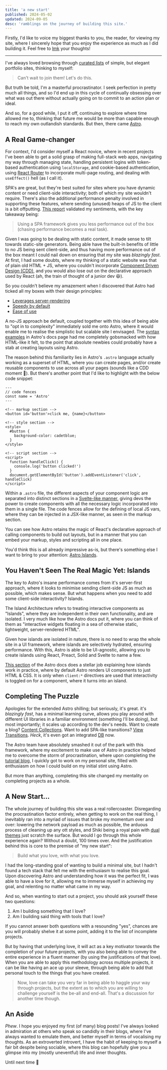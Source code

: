 ```yaml
---
title: 'a new start'
published: 2024-05-02
updated: 2024-09-05
desc: 'ramblings on the journey of building this site.'
---
```


Firstly, I'd like to voice my biggest thanks to you, the reader, for viewing my site, where I sincerely hope that you enjoy the experience as much as I did building it. Feel free to [lmk](mailto:hey@asnine.me) your thoughts!

---

I've always loved browsing through [curated lists](https://deadsimplesites.com/) of simple, but elegant portfolio sites, thinking to myself:

> Can't wait to join them! Let's do this.

But truth be told, I'm a masterful procrastinator. I seek perfection in pretty much all things, and so I'd end up in this cycle of continually obsessing over what was out there without actually going on to commit to an action plan or ideal.

And so, for a good while, I put it off, continuing to explore where time allowed me to, thinking that future me would be more than capable enough to reach my own outlandish standards. But then, there came [Astro](https://astro.build/).

## A Real Game-changer

For context, I'd consider myself a React novice, where in recent projects I've been able to get a solid grasp of making full-stack web apps, navigating my way through managing state, handling persistent logins with token-based authentication using `localStorage`, and cookie-based authentication, using [React Router](https://reactrouter.com/en/main) to incorporate multi-page routing, and dealing with `useEffect()` hell (as I call it).

SPA's are great, but they're best suited for sites where you have dynamic content or need client-side interactivity; both of which my site wouldn't require. There's also the additional performance penalty involved in supporting these features, where sending (unused) heaps of JS to the client is a bit offputting. [This report](https://astro.build/blog/2023-web-framework-performance-report) validated my sentiments, with the key takeaway being:

> Using a SPA framework gives you less performance out of the box (chasing performance becomes a real task).

Given I was going to be dealing with static content, it made sense to tilt towards static-site generators. Being able have the built-in benefits of little to no JS being sent client-side, and thus having more performance out of the box meant I could nail down on ensuring that my site was _blazingly fast_. At first, I had some doubts, where my thinking of a static website was that of plain old HTML + JS, where you couldn't incorporate [Component Driven Design (CDD)](https://www.componentdriven.org), and you would also lose out on the declarative approach used by React (ah, the train of thought of a junior dev 😆).

So you couldn't believe my amazement when I discovered that Astro had ticked all my boxes with their design principles:

- [Leverages server-rendering](https://docs.astro.build/en/concepts/why-astro/#server-first)
- [Speedy by default](https://docs.astro.build/en/concepts/why-astro/#fast-by-default)
- [Ease of use](https://docs.astro.build/en/concepts/why-astro/#easy-to-use)

A no-JS approach be default, coupled together with this idea of being able to "opt in to complexity" immediately sold me onto Astro, where it would enable me to realise the simplistic but scalable site I envisaged. The [syntax examples](https://docs.astro.build/en/basics/astro-syntax/) in Astro's docs page had me completely gobsmacked with how HTML-like it felt, to the point that absolute newbies could probably have a stab at creating layouts using Astro.

The reason behind this familiarity lies in Astro's `.astro` language actually working as a superset of HTML, where you can create pages, and/or create reusable components to use across all your pages (sounds like a CDD moment 🥹). But there's another point that I'd like to highlight with the below code snippet:

```astro
---
// code fences
const name = 'Astro'
---

<!-- markup section -->
<button id='button'>click me, {name}</button>

<!-- style section -->
<style>
  #button {
    background-color: cadetblue;
  }
</style>

<!-- script section -->
<script>
  function handleClick() {
    console.log('button clicked!')
  }
  document.getElementById('button').addEventListener('click', handleClick)
</script>
```

Within a `.astro` file, the different aspects of your component logic are separated into distinct sections in a [Svelte-like manner](https://svelte.dev/), giving devs the power to create components with all the necessary logic incorporated into them in a single file. The code fences allow for the defining of local JS vars, where they can be injected in a JSX-like manner, as seen in the markup section.

You can see how Astro retains the magic of React's declarative approach of calling components to build out layouts, but in a manner that you can embed your markup, styles and scripting all in one place.

You'd think this is all already impressive as-is, but there's something else I want to bring to your attention: [Astro Islands](https://docs.astro.build/en/concepts/islands/).

## You Haven't Seen The Real Magic Yet: Islands

The key to Astro's insane performance comes from it's server-first approach, where it looks to minimise sending client-side JS as much as possible, which makes sense. But what happens when you need to add some client-side interactivity? Islands.

The Island Architecture refers to treating interactive components as "Islands", where they are independent in their own functionality, and are isolated. I very much like how the Astro docs put it, where you can think of them as "interactive widgets floating in a sea of otherwise static, lightweight, server-rendered HTML".

Given how islands are isolated in nature, there is no need to wrap the whole site in a UI framework, where islands are selectively hydrated, ensuring performance. With this, Astro is able to be UI-agnostic, allowing you to create islands using React, Preact, Solid and Svelte to name a few.

[This section](https://docs.astro.build/en/concepts/islands/#creating-an-island) of the Astro docs does a stellar job explaining how islands work in practice, where by default Astro renders UI components to just HTML & CSS. It is only when `client:*` directives are used that interactivity is toggled on for a component, where it turns into an island.

## Completing The Puzzle

Apologies for the extended Astro shilling; but seriously, it's great. it's _blazingly fast_, has a minimal learning curve, allows you play around with different UI libraries in a familiar environment (something I'll be doing), but most importantly; it scales up according to the dev's needs. Want to create a blog? [Content Collections](https://docs.astro.build/en/guides/content-collections/). Want to add SPA-like transitions? [View Transitions](https://docs.astro.build/en/guides/view-transitions/). _Heck_, it's even got an integrated [DB](https://docs.astro.build/en/guides/astro-db/) now.

The Astro team have absolutely smashed it out of the park with this framework, where my excitement to make use of Astro in practice helped me to overcome the storm of procrastination, where upon completing the [tutorial blog](https://astro-intro-asnine.vercel.app/), I quickly got to work on my personal site, filled with enthusiasm on how I could build on my initial stint using Astro.

But more than anything, completing this site changed my mentality on completing projects as a whole.

## A New Start...

The whole journey of building this site was a real rollercoaster. Disregarding the procrastination factor entirely, when getting to work on the real thing, I inevitably ran into a myriad of issues that broke my momentum over and over: lowering the network payload as much as possible, the arduous process of cleaning up any ott styles, and Shiki being a royal pain with [dual themes](https://github.com/shikijs/shiki/issues/33) just scratch the surface. But would I go through this whole experience again? Without a doubt, 100 times over. And the justification behind this is core to the premise of "my new start":

> Build what you love, with what you love.

I had the long-standing goal of wanting to build a minimal site, but I hadn't found a tech stack that felt me with the enthusiasm to realise this goal. Upon discovering Astro and understanding how it was the perfect fit, I was able to have a love for it, allowing me to immerse myself in achieving my goal, and relenting no matter what came in my way.

And so, when wanting to start out a project, you should ask yourself these two questions:

1. Am I building something that I love?
2. Am I building said thing with tools that I love?

If you cannot answer both questions with a resounding "yes", chances are you will probably shelve it at some point, adding it to the list of incomplete projects.

But by having that underlying love, it will act as a key motivator towards the completion of your future projects, with you also being able to convey the entire experience in a fluent manner (by using the justifications of that love). When you are able to apply this methodology across multiple projects, it can be like having an ace up your sleeve, through being able to add that personal touch to the things that you have created.

> Now, love can take you very far in being able to haggle your way through projects, but the extent as to which you are willing to challenge yourself is the be-all and end-all. That's a discussion for another time though.

## An Aside

_Phew_. I hope you enjoyed my first (of many) blog posts! I've always looked in admiration at others who speak so candidly in their blogs, where I've always wanted to emulate them, and better myself in terms of vocalising my thoughts. As an extroverted introvert, I have the habit of keeping to myself a fair bit despite being sociable, where this blog can hopefully give you a glimpse into my (mostly uneventful) life and inner thoughts.

Until next time 🫡
